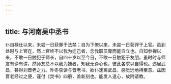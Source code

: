 ```yaml
---
---
---
```

title: 与河南吴中丞书
---

仆自禄仕以来，未尝一日获罪于法禁；自为下僚以来，未尝一日获罪于上官。虽到处时与上官迕，然上官终不以我为迕己者，念我职员卑而能自立也。自知参禅以来，不敢一日触犯于师长，自四十岁以至今日，不敢一日触犯于友朋。虽时时与师友有诤有讲，然师友总不以我为嫌者，知我无诤心也，彼此各求以自得也。迩居武昌，甚得刘晋老之力。昨冬获读与晋老书，欲仆速离武昌，感觉远地持至意。兹因晋老经过之便，谨付《焚书》四册，盖新刻也。能发人道心，故附请教。